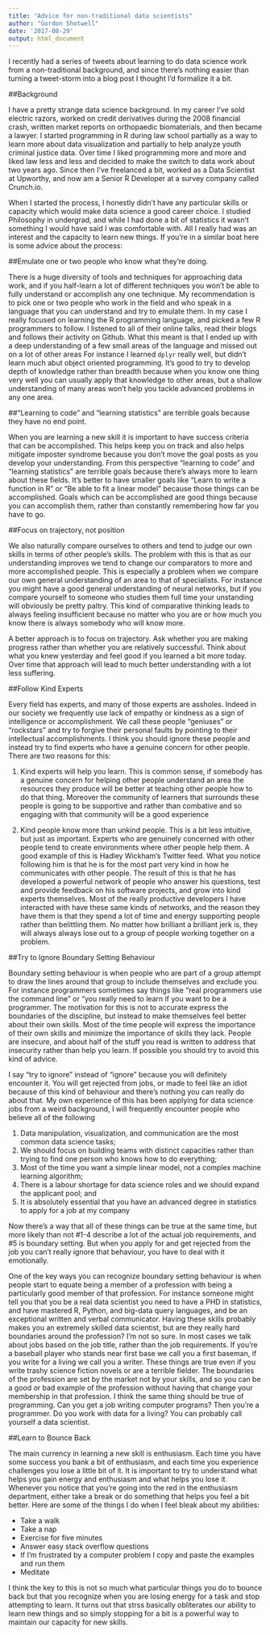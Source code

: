 ```yaml
---
title: "Advice for non-traditional data scientists"
author: "Gordon Shotwell"
date: '2017-08-29'
output: html_document
---
```

I recently had a series of tweets about learning to do data science work from a non-traditional background, and since there’s nothing easier than turning a tweet-storm into a blog post I thought I’d formalize it a bit.

##Background

I have a pretty strange data science background. In my career I’ve sold electric razors, worked on credit derivatives during the 2008 financial crash, written market reports on orthopaedic biomaterials, and then became a lawyer. I started programming in R during law school partially as a way to learn more about data visualization and partially to help analyze youth criminal justice data. Over time I liked programming more and more and liked law less and less and decided to make the switch to data work about two years ago. Since then I’ve freelanced a bit, worked as a Data Scientist at Upworthy, and now am a Senior R Developer at a survey company called Crunch.io.

When I started the process, I honestly didn’t have any particular skills or capacity which would make data science a good career choice. I studied Philosophy in undergrad, and while I had done a bit of statistics it wasn’t something I would have said I was comfortable with. All I really had was an interest and the capacity to learn new things. If you’re in a similar boat here is some advice about the process:

##Emulate one or two people who know what they're doing.

There is a huge diversity of tools and techniques for approaching data work, and if you half-learn a lot of different techniques you won’t be able to fully understand or accomplish any one technique. My recommendation is to pick one or two people who work in the field and who speak in a language that you can understand and try to emulate them. In my case I really focused on learning the R programming language, and picked a few R programmers to follow. I listened to all of their online talks, read their blogs and follows their activity on Github. What this meant is that I ended up with a deep understanding of a few small areas of the language and missed out on a lot of other areas For instance I learned `dplyr` really well, but didn’t learn much abut object oriented programming. It’s good to try to develop depth of knowledge rather than breadth because when you know one thing very well you can usually apply that knowledge to other areas, but a shallow understanding of many areas won't help you tackle advanced problems in any one area. 

##"Learning to code" and "learning statistics" are terrible goals because they have no end point.

When you are learning a new skill it is important to have success criteria that can be accomplished. This helps keep you on track and also helps mitigate imposter syndrome because you don’t move the goal posts as you develop your understanding. From this perspective “learning to code” and “learning statistics” are terrible goals because there’s always more to learn about these fields. It’s better to have smaller goals like “Learn to write a function in R” or “Be able to fit a linear model” because those things can be accomplished. Goals which can be accomplished are good things because you can accomplish them, rather than constantly remembering how far you have to go.

##Focus on trajectory, not position

We also naturally compare ourselves to others and tend to judge our own skills in terms of other people’s skills. The problem with this is that as our understanding improves we tend to change our comparators to more and more accomplished people. This is especially a problem when we compare our own general understanding of an area to that of specialists. For instance you might have a good general understanding of neural networks, but if you compare yourself to someone who studies them full time your unstanding will obviously be pretty paltry. This kind of comparative thinking leads to always feeling insufficient because no matter who you are or how much you know there is always somebody who will know more.

A better approach is to focus on trajectory. Ask whether you are making progress rather than whether you are relatively successful. Think about what you knew yesterday and feel good if you learned a bit more today. Over time that approach will lead to much better understanding with a lot less suffering.

##Follow Kind Experts

Every field has experts, and many of those experts are assholes. Indeed in our society we frequently use lack of empathy or kindness as a sign of intelligence or accomplishment. We call these people “geniuses” or “rockstars” and try to forgive their personal faults by pointing to their intellectual accomplishments. I think you should ignore these people and instead try to find experts who have a genuine concern for other people. There are two reasons for this:

1.  Kind experts will help you learn. This is common sense, if somebody has a genuine concern for helping other people understand an area the resources they produce will be better at teaching other people how to do that thing. Moreover the community of learners that surrounds these people is going to be supportive and rather than combative and so engaging with that community will be a good experience

2.  Kind people know more than unkind people. This is a bit less intuitive, but just as important. Experts who are genuinely concerned with other people tend to create environments where other people help them. A good example of this is Hadley Wickham's Twitter feed. What  you notice following him is that he is for the most part very kind in how he communicates with other people. The result of this is that he has developed a powerful network of people who answer his questions, test and provide feedback on his software projects, and grow into kind experts themselves. Most of the really productive developers I have interacted with have these same kinds of networks, and the reason they have them is that they spend a lot of time and energy supporting people rather than belittling them. No matter how brilliant a brilliant jerk is, they will always always lose out to a group of people working together on a problem.

##Try to Ignore Boundary Setting Behaviour

Boundary setting behaviour is when people who are part of a group attempt to draw the lines around that group to include themselves and exclude you. For instance programmers sometimes say things like “real programmers use the command line” or “you really need to learn <language> if you want to be a programmer. The motivation for this is not to accurate express the boundaries of the discipline, but instead to make themselves feel better about their own skills. Most of the time people will express the importance of their own skills and minimize the importance of skills they lack. People are insecure, and about half of the stuff you read is written to address that insecurity rather than help you learn. If possible you should try to avoid this kind of advice.

I say “try to ignore” instead of “ignore” because you will definitely encounter it. You will get rejected from jobs, or made to feel like an idiot because of this kind of behaviour and there’s nothing you can really do about that. My own experience of this has been applying for data science jobs from a weird background, I will frequently encounter people who believe all of the following

1.  Data manipulation, visualization, and communication are the most common data science tasks;
2.  We should focus on building teams with distinct capacities rather than trying to find one person who knows how to do everything;
3.  Most of the time you want a simple linear model, not a complex machine learning algorithm;
4.  There is a labour shortage for data science roles and we should expand the applicant pool; and
5.  It is absolutely essential that you have an advanced degree in statistics to apply for a job at my company

Now there’s a way that all of these things can be true at the same time, but more likely than not #1-4 describe a lot of the actual job requirements, and #5 is boundary setting. But when you apply for and get rejected from the job you can’t really ignore that behaviour, you have to deal with it emotionally.

One of the key ways you can recognize boundary setting behaviour is when people start to equate being a member of a profession with being a particularly good member of that profession. For instance someone might tell you that you be a real data scientist you need to have a PHD in statistics, and have mastered R, Python, and big-data query languages, and be an exceptional written and verbal communicator. Having these skills probably makes you an extremely skilled data scientist, but are they really hard boundaries around the profession? I'm not so sure. In most cases we talk about jobs based on the job title, rather than the job requirements. If you’re a baseball player who stands near first base we call you a first baseman, if you write for a living we call you a writer. These things are true even if you write trashy science fiction novels or are a terrible fielder. The boundaries of the profession are set by the market not by your skills, and so you can be a good or bad example of the profession without having that change your membership in that profession. I think the same thing should be true of programming. Can you get a job writing computer programs? Then you're a programmer. Do you work with data for a living? You can probably call yourself a data scientist. 

##Learn to Bounce Back

The main currency in learning a new skill is enthusiasm. Each time you have some success you bank a bit of enthusiasm, and each time you experience challenges you lose a little bit of it. It is important to try to understand what helps you gain energy and enthusiasm and what helps you lose it. Whenever you notice that you’re going into the red in the enthusiasm department, either take a break or do something that helps you feel a bit better. Here are some of the things I do when I feel bleak about my abilities:

-   Take a walk
-   Take a nap
-   Exercise for five minutes
-   Answer easy stack overflow questions
-   If I’m frustrated by a computer problem I copy and paste the examples and run them
-   Meditate

I think the key to this is not so much what particular things you do to bounce back but that you recognize when you are losing energy for a task and stop attempting to learn. It turns out that strss basically obliterates our ability to learn new things and so simply stopping for a bit is a powerful way to maintain our capacity for new skills. 